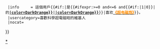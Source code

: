 {{Userbox
  |border-c = #ff3300
  |border-s = 1
  |id-c     = #FFFFFF
  |id-s     = 12
  |id-fc    = #ff3300
  |info-c   = #ffedcc
  |info-s   = 10
  |info-fc  = #ff3300
  |id       = {{lang|ja|<span style{{=}}"color:#FFF;background:#ff3300">超</span>電<br>磁砲}}
  |info     = 這個用戶{{#if:{{{level|}}}|是{{#ifexpr:{{{level}}}>=0 and{{{level}}}<=6 and{{#if:{{{name|}}}|1|0}}|'''{{font|LEVEL-{{{level}}}|color=DarkOrange}}'''的[[科學超電磁砲|'''{{font|{{#if:{{{call|}}}|{{Ruby|{{{name}}}|{{{call}}}|zh|en}}|{{{name}}}}}|color=DarkOrange}}''']]|'''[[科學超電磁砲|{{font|{{#switch:{{{level}}}|0={{Ruby|LEVEL-0|无能力者|en|zh}}|1={{Ruby|LEVEL-1|低能力者|en|zh}}|={{Ruby|LEVEL-2|异能力者|en|zh}}|3={{Ruby|LEVEL-3|强能力者|en|zh}}|4={{Ruby|LEVEL-4|大能力者|en|zh}}|5={{Ruby|LEVEL-5|超能力者|en|zh}}|6={{Ruby|LEVEL-6|绝对能力者|en|zh}}|#default=未知能力者}}|color=DarkOrange}}]]'''}}|喜欢[[科学超电磁炮|<span style="color:DarkOrange;">'''《超电磁炮》'''</span>]]}}。
  |usercategory=喜歡科學超電磁砲的維基人
  |nocat={{{nocat|}}}
}}
<noinclude>
{{doc}}
[[Category:喜歡科學超電磁砲的維基人|*]]
</noinclude>